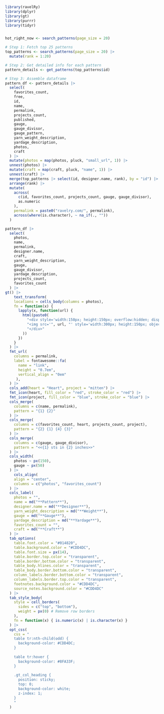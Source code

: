 
```r
library(ravelRy)
library(dplyr)
library(gt)
library(purrr)
library(tidyr)


hot_right_now <- search_patterns(page_size = 20)

# Step 1: Fetch top 25 patterns
top_patterns <- search_patterns(page_size = 20) |>
  mutate(rank = 1:20)

# Step 2: Get detailed info for each pattern
pattern_details <- get_patterns(top_patterns$id)

# Step 3: Assemble dataframe
pattern_df <- pattern_details |>
  select(
    favorites_count,
    free,
    id,
    name,
    permalink,
    projects_count,
    published,
    gauge,
    gauge_divisor,
    gauge_pattern,
    yarn_weight_description,
    yardage_description,
    photos,
    craft
  ) |>
  mutate(photos = map(photos, pluck, "small_url", 1)) |>
  unnest(photos) |>
  mutate(craft = map(craft, pluck, "name", 1)) |>
  unnest(craft) |>
  merge(top_patterns |> select(id, designer.name, rank), by = "id") |>
  arrange(rank) |>
  mutate(
    across(
      c(id, favorites_count, projects_count, gauge, gauge_divisor),
      as.numeric
    ),
    permalink = paste0("ravelry.com/", permalink),
    across(where(is.character), ~ na_if(., ""))
  )

```


```r
pattern_df |>
  select(
    photos,
    name,
    permalink,
    designer.name,
    craft,
    yarn_weight_description,
    gauge,
    gauge_divisor,
    yardage_description,
    projects_count,
    favorites_count
  ) |>
gt() |>
    text_transform(
    locations = cells_body(columns = photos),
    fn = function(x) {
      lapply(x, function(url) {
        html(paste0(
          "<div style='width:150px; height:150px; overflow:hidden; display:inline-block;'>",
          "<img src='", url, "' style='width:300px; height:150px; object-fit:cover;'>",
          "</div>"
        ))
      })
    }
  ) |>
  fmt_url(
    columns = permalink,
    label = fontawesome::fa(
      name = "link",
      height = "0.7em",
      vertical_align = "0em"
     ),
  ) |>
  cols_add(heart = "Heart", project = "mitten") |>
  fmt_icon(heart, fill_color = "red", stroke_color = "red") |>
  fmt_icon(project, fill_color = "blue", stroke_color = "blue") |>
  cols_merge(
    columns = c(name, permalink),
    pattern = "{1} {2}"
  ) |>
  cols_merge(
    columns = c(favorites_count, heart, projects_count, project),
    pattern = "{2} {1} {4} {3}"
  ) |>
  cols_merge(
    columns = c(gauge, gauge_divisor),
    pattern = "<<{1} sts in {2} inches>>"
  ) |>
  cols_width(
    photos ~ px(150),
    gauge ~ px(50)
  ) |>
    cols_align(
    align = "center",
    columns = c("photos", "favorites_count")
  ) |>
  cols_label(
    photos = "",
    name = md("**Pattern**"),
    designer.name = md("**Designer**"),
    yarn_weight_description = md("**Weight**"),
    gauge = md("**Gauge**"),
    yardage_description = md("**Yardage**"),
    favorites_count = "",
    craft = md("**Craft**")
  ) |>
  tab_options(
    table.font.color = "#014820",
    table.background.color = "#CDD4DC",
    table.font.size = px(14),
    table.border.top.color = "transparent",
    table.border.bottom.color = "transparent",
    table_body.hlines.color = "transparent",
    table_body.border.bottom.color = "transparent",
    column_labels.border.bottom.color = "transparent",
    column_labels.border.top.color = "transparent",
    footnotes.background.color = "#CDD4DC",
    source_notes.background.color = "#CDD4DC"
  ) |> 
  tab_style_body(
    style = cell_borders(
      sides = c("top", "bottom"),
      weight = px(0) # Remove row borders
    ),
    fn = function(x) { is.numeric(x) | is.character(x) }
  ) |> 
  opt_css(
    css = "
    table tr:nth-child(odd) {
      background-color: #CDD4DC;
    }
      
    table tr:hover {
      background-color: #8FA33F;
    }
    
    .gt_col_heading {
      position: sticky;
      top: 0;
      background-color: white;
      z-index: 1;
    }
    "
  )



```